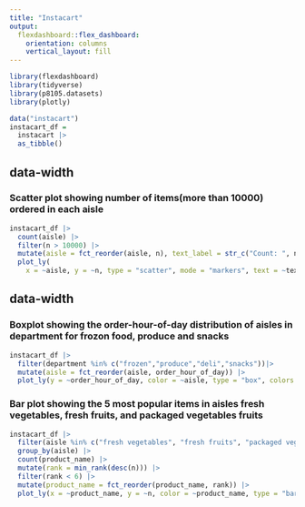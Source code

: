 ```yaml
---
title: "Instacart"
output: 
  flexdashboard::flex_dashboard:
    orientation: columns
    vertical_layout: fill
---
```


```r
library(flexdashboard)
library(tidyverse)
library(p8105.datasets)
library(plotly)
```

```r
data("instacart")
instacart_df = 
  instacart |> 
  as_tibble()
```


 {data-width=650}
-----------------------------------------------------------------------

### Scatter plot showing number of items(more than 10000) ordered in each aisle

```r
instacart_df |> 
  count(aisle) |> 
  filter(n > 10000) |> 
  mutate(aisle = fct_reorder(aisle, n), text_label = str_c("Count: ", n)) |> 
  plot_ly(
    x = ~aisle, y = ~n, type = "scatter", mode = "markers", text = ~text_label, alpha = 0.5) 
```

{data-width=350}
-----------------------------------------------------------------------

### Boxplot showing the order-hour-of-day distribution of aisles in department for frozon food, produce and snacks

```r
instacart_df |> 
  filter(department %in% c("frozen","produce","deli","snacks"))|>
  mutate(aisle = fct_reorder(aisle, order_hour_of_day)) |> 
  plot_ly(y = ~order_hour_of_day, color = ~aisle, type = "box", colors = "viridis")
```

### Bar plot showing the 5 most popular items in aisles fresh vegetables, fresh fruits, and packaged vegetables fruits

```r
instacart_df |> 
  filter(aisle %in% c("fresh vegetables", "fresh fruits", "packaged vegetables fruits")) |>
  group_by(aisle) |>
  count(product_name) |> 
  mutate(rank = min_rank(desc(n))) |> 
  filter(rank < 6) |> 
  mutate(product_name = fct_reorder(product_name, rank)) |> 
  plot_ly(x = ~product_name, y = ~n, color = ~product_name, type = "bar", colors = "viridis")
```

